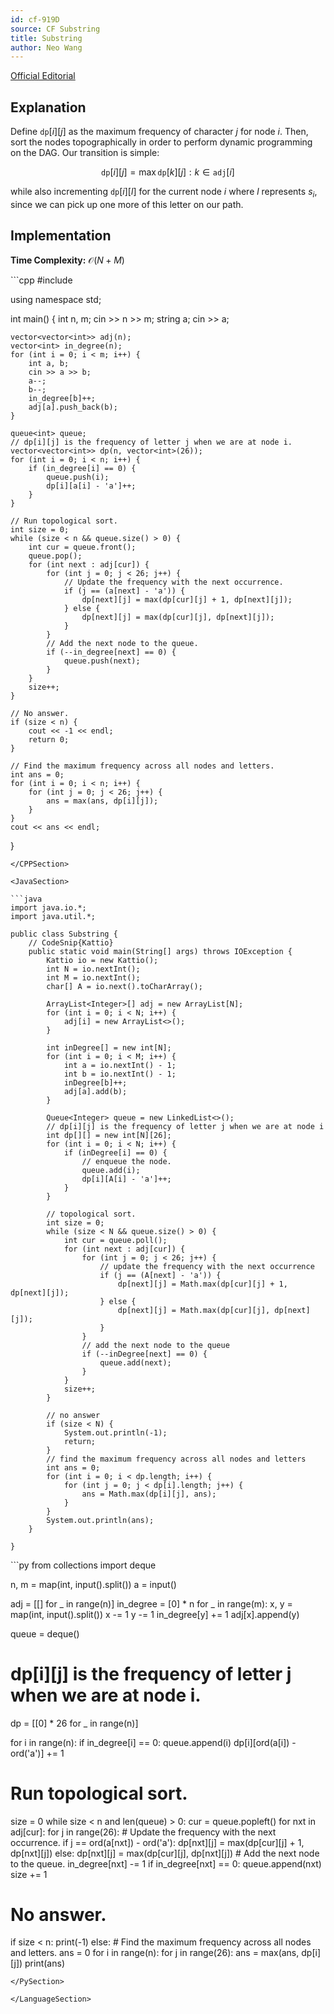 ```yaml
---
id: cf-919D
source: CF Substring
title: Substring
author: Neo Wang
---
```


[Official Editorial](https://codeforces.com/blog/entry/57462)

## Explanation

Define $\texttt{dp}[i][j]$ as the maximum frequency of character $j$ for node
$i$. Then, sort the nodes topographically in order to perform dynamic
programming on the DAG. Our transition is simple:

$$
\texttt{dp}[i][j] = \max \texttt{dp}[k][j] : k \in \texttt{adj}[i]
$$

while also incrementing $\texttt{dp}[i][l]$ for the current node $i$ where $l$
represents $s_i$, since we can pick up one more of this letter on our path.

## Implementation

**Time Complexity:** $\mathcal{O}(N + M)$

<LanguageSection>

<CPPSection>
```cpp
#include <bits/stdc++.h>

using namespace std;

int main() {
	int n, m;
	cin >> n >> m;
	string a;
	cin >> a;

	vector<vector<int>> adj(n);
	vector<int> in_degree(n);
	for (int i = 0; i < m; i++) {
		int a, b;
		cin >> a >> b;
		a--;
		b--;
		in_degree[b]++;
		adj[a].push_back(b);
	}

	queue<int> queue;
	// dp[i][j] is the frequency of letter j when we are at node i.
	vector<vector<int>> dp(n, vector<int>(26));
	for (int i = 0; i < n; i++) {
		if (in_degree[i] == 0) {
			queue.push(i);
			dp[i][a[i] - 'a']++;
		}
	}

	// Run topological sort.
	int size = 0;
	while (size < n && queue.size() > 0) {
		int cur = queue.front();
		queue.pop();
		for (int next : adj[cur]) {
			for (int j = 0; j < 26; j++) {
				// Update the frequency with the next occurrence.
				if (j == (a[next] - 'a')) {
					dp[next][j] = max(dp[cur][j] + 1, dp[next][j]);
				} else {
					dp[next][j] = max(dp[cur][j], dp[next][j]);
				}
			}
			// Add the next node to the queue.
			if (--in_degree[next] == 0) {
				queue.push(next);
			}
		}
		size++;
	}

	// No answer.
	if (size < n) {
		cout << -1 << endl;
		return 0;
	}

	// Find the maximum frequency across all nodes and letters.
	int ans = 0;
	for (int i = 0; i < n; i++) {
		for (int j = 0; j < 26; j++) {
			ans = max(ans, dp[i][j]);
		}
	}
	cout << ans << endl;
}
```
</CPPSection>

<JavaSection>

```java
import java.io.*;
import java.util.*;

public class Substring {
	// CodeSnip{Kattio}
	public static void main(String[] args) throws IOException {
		Kattio io = new Kattio();
		int N = io.nextInt();
		int M = io.nextInt();
		char[] A = io.next().toCharArray();

		ArrayList<Integer>[] adj = new ArrayList[N];
		for (int i = 0; i < N; i++) {
			adj[i] = new ArrayList<>();
		}

		int inDegree[] = new int[N];
		for (int i = 0; i < M; i++) {
			int a = io.nextInt() - 1;
			int b = io.nextInt() - 1;
			inDegree[b]++;
			adj[a].add(b);
		}

		Queue<Integer> queue = new LinkedList<>();
		// dp[i][j] is the frequency of letter j when we are at node i
		int dp[][] = new int[N][26];
		for (int i = 0; i < N; i++) {
			if (inDegree[i] == 0) {
				// enqueue the node.
				queue.add(i);
				dp[i][A[i] - 'a']++;
			}
		}

		// topological sort.
		int size = 0;
		while (size < N && queue.size() > 0) {
			int cur = queue.poll();
			for (int next : adj[cur]) {
				for (int j = 0; j < 26; j++) {
					// update the frequency with the next occurrence
					if (j == (A[next] - 'a')) {
						dp[next][j] = Math.max(dp[cur][j] + 1, dp[next][j]);
					} else {
						dp[next][j] = Math.max(dp[cur][j], dp[next][j]);
					}
				}
				// add the next node to the queue
				if (--inDegree[next] == 0) {
					queue.add(next);
				}
			}
			size++;
		}

		// no answer
		if (size < N) {
			System.out.println(-1);
			return;
		}
		// find the maximum frequency across all nodes and letters
		int ans = 0;
		for (int i = 0; i < dp.length; i++) {
			for (int j = 0; j < dp[i].length; j++) {
				ans = Math.max(dp[i][j], ans);
			}
		}
		System.out.println(ans);
	}

}
```

</JavaSection>

<PySection>
```py
from collections import deque

n, m = map(int, input().split())
a = input()

adj = [[] for _ in range(n)]
in_degree = [0] * n
for _ in range(m):
	x, y = map(int, input().split())
	x -= 1
	y -= 1
	in_degree[y] += 1
	adj[x].append(y)

queue = deque()
# dp[i][j] is the frequency of letter j when we are at node i.
dp = [[0] * 26 for _ in range(n)]

for i in range(n):
	if in_degree[i] == 0:
		queue.append(i)
		dp[i][ord(a[i]) - ord('a')] += 1

# Run topological sort.
size = 0
while size < n and len(queue) > 0:
	cur = queue.popleft()
	for nxt in adj[cur]:
		for j in range(26):
			# Update the frequency with the next occurrence.
			if j == ord(a[nxt]) - ord('a'):
				dp[nxt][j] = max(dp[cur][j] + 1, dp[nxt][j])
			else:
				dp[nxt][j] = max(dp[cur][j], dp[nxt][j])
		# Add the next node to the queue.
		in_degree[nxt] -= 1
		if in_degree[nxt] == 0:
			queue.append(nxt)
	size += 1

# No answer.
if size < n:
	print(-1)
else:  # Find the maximum frequency across all nodes and letters.
	ans = 0
	for i in range(n):
		for j in range(26):
			ans = max(ans, dp[i][j])
	print(ans)
```
</PySection>

</LanguageSection>
